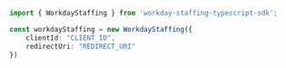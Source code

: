```typescript index.ts
import { WorkdayStaffing } from 'workday-staffing-typescript-sdk';

const workdayStaffing = new WorkdayStaffing({
    clientId: "CLIENT_ID",
    redirectUri: "REDIRECT_URI"
})
```